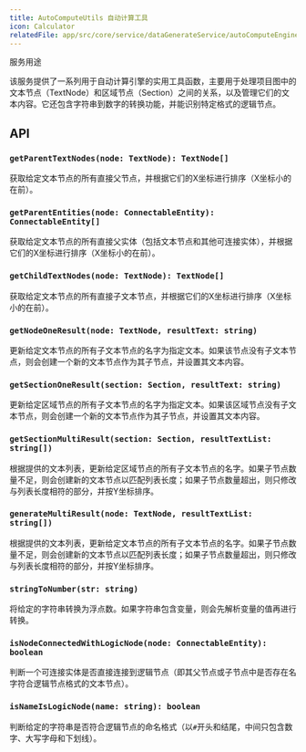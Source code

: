 ```yaml
---
title: AutoComputeUtils 自动计算工具
icon: Calculator
relatedFile: app/src/core/service/dataGenerateService/autoComputeEngine/AutoComputeUtils.tsx
---
```


服务用途

该服务提供了一系列用于自动计算引擎的实用工具函数，主要用于处理项目图中的文本节点（TextNode）和区域节点（Section）之间的关系，以及管理它们的文本内容。它还包含字符串到数字的转换功能，并能识别特定格式的逻辑节点。

## API

### `getParentTextNodes(node: TextNode): TextNode[]`

获取给定文本节点的所有直接父节点，并根据它们的X坐标进行排序（X坐标小的在前）。

### `getParentEntities(node: ConnectableEntity): ConnectableEntity[]`

获取给定文本节点的所有直接父实体（包括文本节点和其他可连接实体），并根据它们的X坐标进行排序（X坐标小的在前）。

### `getChildTextNodes(node: TextNode): TextNode[]`

获取给定文本节点的所有直接子文本节点，并根据它们的X坐标进行排序（X坐标小的在前）。

### `getNodeOneResult(node: TextNode, resultText: string)`

更新给定文本节点的所有子文本节点的名字为指定文本。如果该节点没有子文本节点，则会创建一个新的文本节点作为其子节点，并设置其文本内容。

### `getSectionOneResult(section: Section, resultText: string)`

更新给定区域节点的所有子文本节点的名字为指定文本。如果该区域节点没有子文本节点，则会创建一个新的文本节点作为其子节点，并设置其文本内容。

### `getSectionMultiResult(section: Section, resultTextList: string[])`

根据提供的文本列表，更新给定区域节点的所有子文本节点的名字。如果子节点数量不足，则会创建新的文本节点以匹配列表长度；如果子节点数量超出，则只修改与列表长度相符的部分，并按Y坐标排序。

### `generateMultiResult(node: TextNode, resultTextList: string[])`

根据提供的文本列表，更新给定文本节点的所有子文本节点的名字。如果子节点数量不足，则会创建新的文本节点以匹配列表长度；如果子节点数量超出，则只修改与列表长度相符的部分，并按Y坐标排序。

### `stringToNumber(str: string)`

将给定的字符串转换为浮点数。如果字符串包含变量，则会先解析变量的值再进行转换。

### `isNodeConnectedWithLogicNode(node: ConnectableEntity): boolean`

判断一个可连接实体是否直接连接到逻辑节点（即其父节点或子节点中是否存在名字符合逻辑节点格式的文本节点）。

### `isNameIsLogicNode(name: string): boolean`

判断给定的字符串是否符合逻辑节点的命名格式（以`#`开头和结尾，中间只包含数字、大写字母和下划线）。
